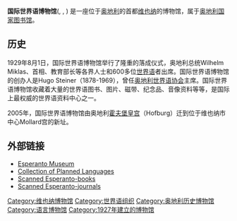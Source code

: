 {{Infobox Museum
 |name         = 国际世界语博物馆<br>Esperanto Museum and Collection of Planned Languages<br>Esperantomuseum und Sammlung für Plansprachen<br>Esperantomuzeo kaj kolekto por planlingvoj
 |image        = Palais Mollard.jpg
 |caption      = [[莫拉尔-克拉里宫|莫拉尔-克拉里宫]]
 |established  = 1927
 |location     = {{AUT}}[[维也纳|维也纳]]
 |visitors     = 
 |director     = 
 |website      = [http://www.onb.ac.at/museen/esperantomuseum http://www.onb.ac.at]
}}

'''国际世界语博物馆'''({{lang-en|Esperanto Museum and Collection of Planned Languages}}, {{lang-de|Esperantomuseum und Sammlung für Plansprachen}}, {{lang-eo|Esperantomuzeo kaj kolekto por planlingvoj}}) 是一座位于[[奥地利|奥地利]]的首都[[维也纳|维也纳]]的博物馆，属于[[奥地利国家图书馆|奥地利国家图书馆]]。

==历史==
1929年8月1日，国际世界语博物馆举行了隆重的落成仪式，奥地利总统Wilhelm Miklas、首相、教育部长等各界人士和600多位[[世界语|世界语]]者出席。国际世界语博物馆的创办人是Hugo Steiner（1878-1969），曾任[[奥地利世界语协会|奥地利世界语协会]]主席。国际世界语博物馆收藏着大量的世界语图书、图片、磁带、纪念品、音像资料等等，是国际上最权威的世界语资料中心之一。

2005年，国际世界语博物馆由奥地利[[霍夫堡皇宫|霍夫堡皇宫]]（Hofburg）迁到位于维也纳市中心Mollard宫的新址。

==外部链接==
*[https://www.onb.ac.at/museen/esperantomuseum/ Esperanto Museum] {{Wayback|url=https://www.onb.ac.at/museen/esperantomuseum/ |date=20190928070958 }} 
*[http://www.onb.at/ev/collections/plansprachen.htm Collection of Planned Languages] {{Wayback|url=http://www.onb.at/ev/collections/plansprachen.htm |date=20160303211850 }}
*[https://web.archive.org/web/20140714223702/http://www.onb.ac.at/ev/collections/esperanto/5326.htm Scanned Esperanto-books]
*[https://web.archive.org/web/20111115165835/http://onb.ac.at/ev/collections/esperanto/19056.htm Scanned Esperanto-journals]

{{coord|48|12|34|N|16|21|55|E|region:AT-9_type:landmark|display=title}}

[[Category:维也纳博物馆|Category:维也纳博物馆]]
[[Category:世界语组织|Category:世界语组织]]
[[Category:奥地利历史博物馆|Category:奥地利历史博物馆]]
[[Category:语言博物馆|Category:语言博物馆]]
[[Category:1927年建立的博物馆|Category:1927年建立的博物馆]]